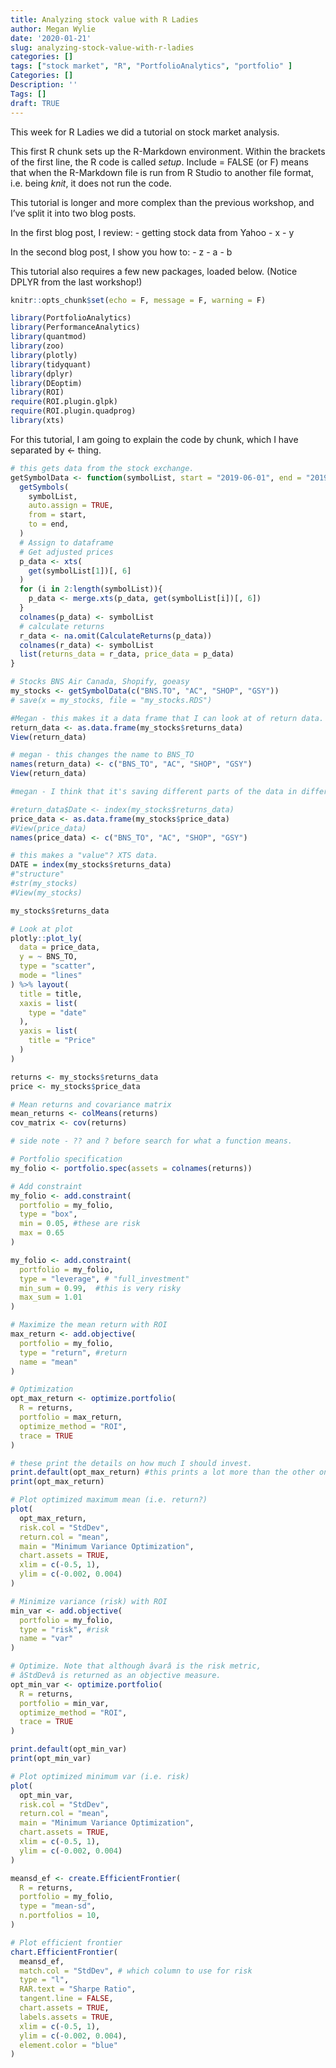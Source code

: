 ```yaml
---
title: Analyzing stock value with R Ladies
author: Megan Wylie
date: '2020-01-21'
slug: analyzing-stock-value-with-r-ladies
categories: []
tags: ["stock market", "R", "PortfolioAnalytics", "portfolio" ]
Categories: []
Description: ''
Tags: []
draft: TRUE
---
```


This week for R Ladies we did a tutorial on stock market analysis. 

This first R chunk sets up the R-Markdown environment. Within the brackets of the first line, the R code is called *setup*. Include = FALSE (or F) means that when the R-Markdown file is run from R Studio to another file format, i.e. being *knit*, it does not run the code.

This tutorial is longer and more complex than the previous workshop, and I've split it into two blog posts. 

In the first blog post, I review:
- getting stock data from Yahoo
- x
- y

In the second blog post, I show you how to:
- z
- a
- b

This tutorial also requires a few new packages, loaded below. (Notice DPLYR from the last workshop!)

```r

knitr::opts_chunk$set(echo = F, message = F, warning = F)

library(PortfolioAnalytics)
library(PerformanceAnalytics)
library(quantmod)
library(zoo)
library(plotly)
library(tidyquant)
library(dplyr)
library(DEoptim)
library(ROI)
require(ROI.plugin.glpk)
require(ROI.plugin.quadprog)
library(xts)

```

For this tutorial, I am going to explain the code by chunk, which I have separated by <- thing.

```r
# this gets data from the stock exchange.
getSymbolData <- function(symbolList, start = "2019-06-01", end = "2019-12-31"){
  getSymbols(
    symbolList, 
    auto.assign = TRUE,
    from = start, 
    to = end,
  )
  # Assign to dataframe
  # Get adjusted prices
  p_data <- xts(
    get(symbolList[1])[, 6]
  )
  for (i in 2:length(symbolList)){
    p_data <- merge.xts(p_data, get(symbolList[i])[, 6])
  }
  colnames(p_data) <- symbolList
  # calculate returns
  r_data <- na.omit(CalculateReturns(p_data))
  colnames(r_data) <- symbolList
  list(returns_data = r_data, price_data = p_data)
}
```


```r
# Stocks BNS Air Canada, Shopify, goeasy
my_stocks <- getSymbolData(c("BNS.TO", "AC", "SHOP", "GSY"))
# save(x = my_stocks, file = "my_stocks.RDS")
``` 




```r
#Megan - this makes it a data frame that I can look at of return data.  
return_data <- as.data.frame(my_stocks$returns_data)
View(return_data)
``` 



```r
# megan - this changes the name to BNS_TO
names(return_data) <- c("BNS_TO", "AC", "SHOP", "GSY")
View(return_data)

#megan - I think that it's saving different parts of the data in different data frames. 
``` 




```r
#return_data$Date <- index(my_stocks$returns_data)
price_data <- as.data.frame(my_stocks$price_data)
#View(price_data)
names(price_data) <- c("BNS_TO", "AC", "SHOP", "GSY")
``` 



```r
# this makes a "value"? XTS data.
DATE = index(my_stocks$returns_data)
#"structure"
#str(my_stocks)
#View(my_stocks)

my_stocks$returns_data
``` 




```r
# Look at plot
plotly::plot_ly(
  data = price_data,
  y = ~ BNS_TO,
  type = "scatter",
  mode = "lines"
) %>% layout(
  title = title,
  xaxis = list(
    type = "date"
  ),
  yaxis = list(
    title = "Price"
  )
)
``` 




```r
returns <- my_stocks$returns_data
price <- my_stocks$price_data
``` 



```r
# Mean returns and covariance matrix
mean_returns <- colMeans(returns)
cov_matrix <- cov(returns)

# side note - ?? and ? before search for what a function means.
``` 



```r
# Portfolio specification
my_folio <- portfolio.spec(assets = colnames(returns))
``` 



```r
# Add constraint 
my_folio <- add.constraint(
  portfolio = my_folio, 
  type = "box", 
  min = 0.05, #these are risk
  max = 0.65
)
``` 





```r
my_folio <- add.constraint(
  portfolio = my_folio, 
  type = "leverage", # "full_investment"
  min_sum = 0.99,  #this is very risky
  max_sum = 1.01
) 
``` 




```r
# Maximize the mean return with ROI
max_return <- add.objective(
  portfolio = my_folio, 
  type = "return", #return
  name = "mean"
) 
``` 



```r
# Optimization
opt_max_return <- optimize.portfolio(
  R = returns, 
  portfolio = max_return, 
  optimize_method = "ROI",
  trace = TRUE
)
``` 



```r
# these print the details on how much I should invest.
print.default(opt_max_return) #this prints a lot more than the other one.. (after)
print(opt_max_return)
``` 



```r
# Plot optimized maximum mean (i.e. return?)
plot(
  opt_max_return, 
  risk.col = "StdDev", 
  return.col = "mean",
  main = "Minimum Variance Optimization", 
  chart.assets = TRUE,
  xlim = c(-0.5, 1), 
  ylim = c(-0.002, 0.004)
)
``` 



```r
# Minimize variance (risk) with ROI
min_var <- add.objective(
  portfolio = my_folio, 
  type = "risk", #risk
  name = "var"
)
``` 



```r
# Optimize. Note that although âvarâ is the risk metric, 
# âStdDevâ is returned as an objective measure.
opt_min_var <- optimize.portfolio(
  R = returns, 
  portfolio = min_var,
  optimize_method = "ROI",  
  trace = TRUE
)
``` 




```r
print.default(opt_min_var)
print(opt_min_var)
``` 



```r
# Plot optimized minimum var (i.e. risk)
plot(
  opt_min_var, 
  risk.col = "StdDev", 
  return.col = "mean",
  main = "Minimum Variance Optimization", 
  chart.assets = TRUE,
  xlim = c(-0.5, 1), 
  ylim = c(-0.002, 0.004)
)
``` 



```r
meansd_ef <- create.EfficientFrontier(
  R = returns,
  portfolio = my_folio,
  type = "mean-sd",
  n.portfolios = 10,
)
``` 



```r
# Plot efficient frontier
chart.EfficientFrontier(
  meansd_ef,
  match.col = "StdDev", # which column to use for risk
  type = "l", 
  RAR.text = "Sharpe Ratio",
  tangent.line = FALSE,
  chart.assets = TRUE,
  labels.assets = TRUE,
  xlim = c(-0.5, 1), 
  ylim = c(-0.002, 0.004),
  element.color = "blue"
)

``` 

